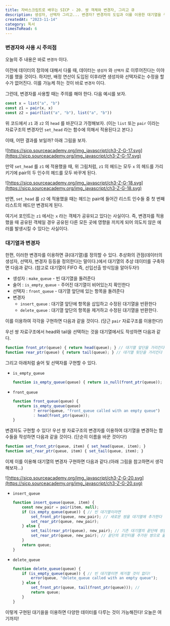 ```yaml
---
title: 자바스크립트로 배우는 SICP - 20. 쌍 객체와 변경자, 그리고 큐
description: 생성자, 선택자 그리고... 변경자? 변경자의 도입과 이를 이용한 대기열을 구현해보자!
createdAt: "2023-11-14"
category: 독서
timesToRead: 6
---
```

### 변경자와 사용 시 주의점

오늘의 주 내용은 바로 `변경자` 이다.

이전에 데이터의 정의에 대해서 다룰 때, 데이터는 `생성자` 와 `선택자` 로 이루어진다는 이야기를 했을 것이다. 하지만, 배정 연산이 도입된 이후라면 생성자와 선택자로는 수정을 할 수가 없어진다. 이를 가능케 하는 것이 바로 `변경자` 이다.

그런데, 변경자를 사용할 때는 주의를 해야 한다. 다음 예시를 보자.

```jsx
const x = list("a", "b")
const z1 = pair(x, x)
const z2 = pair(list("a", "b"), list("a", "b"))
```

위 코드에서 `z1` 과 `z2` 의 `head` 를 바꾼다고 가정해보자. (이는 `list` 또는 `pair` 이라는 자료구조의 변경자인 `set_head` 라는 함수에 의해서 적용된다고 본다.)

이때, 어떤 결과를 보일까? 아래 그림을 보자.

![https://sicp.sourceacademy.org/img_javascript/ch3-Z-G-17.svg](https://sicp.sourceacademy.org/img_javascript/ch3-Z-G-17.svg)

만약 `set_head` 를 `z1` 에 적용했을 때, 위 그림처럼, `z1` 의 헤드는 모두 `x` 의 헤드를 가리키기에 pair의 두 인수의 헤드를 모두 바꾸게 된다.

![https://sicp.sourceacademy.org/img_javascript/ch3-Z-G-18.svg](https://sicp.sourceacademy.org/img_javascript/ch3-Z-G-18.svg)

반면, `set_head` 를 `z2` 에 적용했을 때는 헤드는 pair에 들어간 리스트 인수들 중 첫 번째 리스트의 헤드만 변경되게 된다.

여기서 포인트는 `z1` 에서는 `x` 라는 객체가 공유되고 있다는 사실이다. 즉, 변경자를 적용했을 때 공유된 객체일 경우 공유된 다른 모든 곳에 영향을 끼치게 되어 의도치 않은 에러를 발생시킬 수 있다는 사실이다.

### 대기열과 변경자

한편, 이러한 변경자를 이용하면 큐(대기열)를 정의할 수 있다. 추상화의 관점(데이터의 생성자, 선택자, 변경자 등등을 정의한다는 말이다.)에서 대기열의 추상 데이터를 구축하면 다음과 같다. (참고로  대기열이 FIFO 즉, 선입선출 방식임을 알아두자!)

- 생성자 : `make_queue` - 빈 대기열을 돌려준다
- 술어 : `is_empty_queue` - 주어진 대기열이 비어있는지 확인한다
- 선택자 : `front_queue` - 대기열 앞단에 있는 항목을 돌려준다
- 변경자
  - `insert_queue` : 대기열 앞단에 항목을 삽입하고 수정된 대기열을 반환한다
  - `delete_queue` : 대기열 앞단의 항목을 제거하고 수정된 대기열을 반환한다.

이를 이용하여 각각을 구현하면 다음과 같을 것이다. (당근 `pair` 자료구조를 이용한다!)

우선 쌍 자료구조에서 head와 tail을 선택하는 것을 대기열에서도 작성하면 다음과 같다.

```jsx
function front_ptr(queue) { return head(queue); } // 대기열 앞단을 가리킨다
function rear_ptr(queue) { return tail(queue); } // 대기열 뒷단을 가리킨다
```

그리고 아래처럼 술어 및 선택자를 구현할 수 있다.

- `is_empty_queue`

  ```jsx
  function is_empty_queue(queue) { return is_null(front_ptr(queue)); }
    ```

- `front_queue`

  ```jsx
  function front_queue(queue) {
  	return is_empty_queue(queue)
           ? error(queue, "front_queue called with an empty queue")
           : head(front_ptr(queue));
  }
    ```


변경자도 구현할 수 있다! 우선 쌍 자료구조의 변경자를 이용하여 대기열을 변경하는 함수들을 작성하면 다음과 같을 것이다. (단순히 이름을 바꾼 것이다!)

```jsx
function set_front_ptr(queue, item) { set_head(queue, item); }
function set_rear_ptr(queue, item) { set_tail(queue, item); }
```

이제 이를 이용해 대기열의 변경자 구현하면 다음과 같다.(아래 그림을 참고하면서 생각해보자…)

![https://sicp.sourceacademy.org/img_javascript/ch3-Z-G-20.svg](https://sicp.sourceacademy.org/img_javascript/ch3-Z-G-20.svg)

- `insert_queue`

  ```jsx
  function insert_queue(queue, item) {
      const new_pair = pair(item, null);
      if (is_empty_queue(queue)) { // 빈 대기열이라면
          set_front_ptr(queue, new_pair); // 새로운 쌍을 대기열에 추가한다
          set_rear_ptr(queue, new_pair);
      } else {
          set_tail(rear_ptr(queue), new_pair); // 기존 대기열의 끝단에 쌍을 추가하고
          set_rear_ptr(queue, new_pair); // 끝단의 포인터를 추가된 쌍으로 옮긴다
      }
      return queue;
  }
    ```

- `delete_queue`

  ```jsx
  function delete_queue(queue) {
      if (is_empty_queue(queue)) { // 빈 대기열이면 제거할 것이 없다!
          error(queue, "delete_queue called with an empty queue");
      } else {
          set_front_ptr(queue, tail(front_ptr(queue))); //
          return queue;
      }
  }
    ```


이렇게 구현된 대기을을 이용하면 다양한 데이터를 다루는 것이 가능해진다! 오늘은 여기까지!